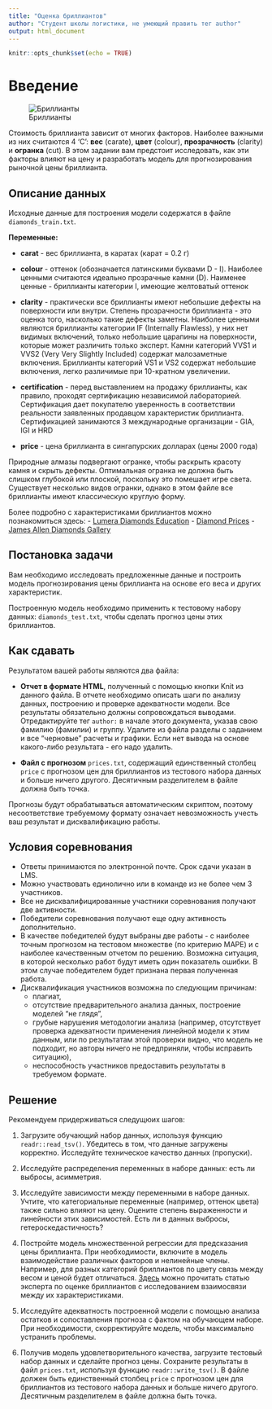 ```yaml
---
title: "Оценка бриллиантов"
author: "Студент школы логистики, не умеющий править тег author"
output: html_document
---
```


```r
knitr::opts_chunk$set(echo = TRUE)
```

# Введение

![Бриллианты](diamonds.jpg)

Стоимость бриллианта зависит от многих факторов. Наиболее важными из них считаются 4 'C': **вес** (carate), **цвет** (colour), **прозрачность** (clarity) и **огранка** (cut). В этом задании вам предстоит исследовать, как эти факторы влияют на цену и разработать модель для прогнозирования рыночной цены бриллианта. 

## Описание данных

Исходные данные для построения модели содержатся в файле `diamonds_train.txt`.

**Переменные:**

- **carat** - вес бриллианта, в каратах (карат = 0.2 г)

- **colour** - оттенок (обозначается латинскими буквами D - I). Наиболее ценными считаются идеально прозрачные камни (D). Наименее ценные - бриллианты категории I, имеющие желтоватый оттенок

- **clarity** - практически все бриллианты имеют небольшие дефекты на поверхности или внутри. Степень прозрачности бриллианта - это оценка того, насколько такие дефекты заметны. Наиболее ценными являются бриллианты категории IF (Internally Flawless), у них нет видимых включений, только небольшие царапины на поверхности, которые может различить только эксперт. Камни категорий VVS1 и VVS2 (Very Very Slightly Included) содержат малозаметные включения. Бриллианты категорий VS1 и VS2 содержат небольшие включения, легко различимые при 10-кратном увеличении. 

- **certification**  - перед выставлением на продажу бриллианты, как правило, проходят сертификацию независимой лабораторией. Сертификация дает покупателю уверенность в соответствии реальности заявленных продавцом характеристик бриллианта. Сертификацией занимаются 3 международные организации - GIA, IGI и HRD 

- **price** - цена бриллианта в сингапурских долларах (цены 2000 года)

Природные алмазы подвергают огранке, чтобы раскрыть красоту камня и скрыть дефекты. Оптимальная огранка не должна быть слишком глубокой или плоской, поскольку это  помешает игре света. Существует несколько видов огранки, однако в этом файле все бриллианты имеют классическую круглую форму.

Более подробно с характеристиками бриллиантов можно познакомиться здесь:
- [Lumera Diamonds Education](http://www.lumeradiamonds.com/diamond-education/index)
- [Diamond Prices](https://www.diamonds.pro/diamond-prices/)
- [James Allen Diamonds Gallery](http://www.jamesallen.com/loose-diamonds/all-diamonds/)



## Постановка задачи

Вам необходимо исследовать предложенные данные и построить модель прогнозирования цены бриллианта на основе его веса и других характеристик. 

Построенную модель необходимо применить к тестовому набору данных: `diamonds_test.txt`, чтобы сделать прогноз цены этих бриллиантов.

## Как сдавать

Результатом вашей работы являются два файла: 

  - **Отчет в формате HTML**, полученный с помощью кнопки Knit из данного файла. В отчете необходимо описать шаги по анализу данных, построению и проверке адекватности модели. Все результаты обязательно должны сопровождаться выводами. Отредактируйте тег `author:` в начале этого документа, указав свою фамилию (фамилии) и группу. Удалите из файла разделы с заданием и все "черновые" расчеты и графики. Если нет вывода на основе какого-либо результата - его надо удалить.
  
  - **Файл с прогнозом** `prices.txt`, содержащий единственный столбец `price` с прогнозом цен для бриллиантов из тестового набора данных и больше ничего другого. Десятичным разделителем в файле должна быть точка.
  
  Прогнозы будут обрабатываться автоматическим скриптом, поэтому несоответствие требуемому формату означает невозможность учесть ваш результат и дисквалификацию работы. 
  

## Условия соревнования

- Ответы принимаются по электронной почте. Срок сдачи указан в LMS.
- Можно участвовать единолично или в команде из не более чем 3 участников.
- Все не дисквалифицированные участники соревнования получают две активности.
- Победители соревнования получают еще одну активность дополнительно.
- В качестве победителей будут выбраны две работы - с наиболее точным прогнозом на тестовом множестве (по критерию MAPE) и с наиболее качественным отчетом по решению. Возможна ситуация, в которой несколько работ будут иметь один показатель ошибки. В этом случае победителем будет признана первая полученная работа.
- Дисквалификация участников возможна по следующим причинам: 
    - плагиат, 
    - отсутствие предварительного анализа данных, построение моделей "не глядя",
    - грубые нарушения методологии анализа (например, отсутствует проверка адекватности применения линейной модели к этим данным, или по результатам этой проверки видно, что модель не подходит, но авторы ничего не предприняли, чтобы исправить ситуацию), 
    - неспособность участников предоставить результаты в требуемом формате.

## Решение

Рекомендуем придерживаться следущюих шагов:

 1. Загрузите обучающий набор данных, используя функцию `readr::read_tsv()`. Убедитесь в том, что данные загружены корректно. Исследуйте техническое качество данных (пропуски).
 
 2. Исследуйте распределения переменных в наборе данных: есть ли выбросы, асимметрия.
 
 3. Исследуйте зависимости между переменными в наборе данных. Учтите, что категориальные переменные (например, оттенок цвета) также сильно влияют на цену. Оцените степень выраженности и линейности этих зависимостей. Есть ли в данных выбросы, гетероскедастичность?
 
 4. Постройте модель множественной регрессии для предсказания цены бриллианта. При необходимости, включите в модель взаимодействие различных факторов и нелинейные члены. Например, для разных категорий бриллиантов по цвету связь между весом и ценой будет отличаться. [Здесь](https://www.diamonds.pro/diamond-prices/) можно прочитать статью эксперта по оценке бриллиантов с исследованием взаимосвязи между их характеристиками.
 
 5. Исследуйте адекватность построенной модели с помощью анализа остатков и сопоставления прогноза с фактом на обучающем наборе. При необходимости, скорректируйте модель, чтобы максимально устранить проблемы.
 
 
 6. Получив модель удовлетворительного качества, загрузите тестовый набор данных и сделайте прогноз цены. Сохраните результаты в файл `prices.txt`, используя функцию `readr::write_tsv()`. В файле должен быть единственный столбец `price` с прогнозом цен для бриллиантов из тестового набора данных и больше ничего другого. Десятичным разделителем в файле должна быть точка. 
  
